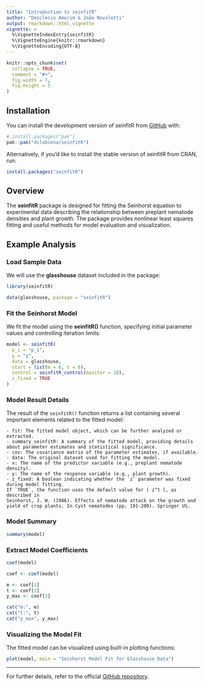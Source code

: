 ```yaml
---
title: "Introduction to seinfitR"
author: "Deoclecio Amorim & João Novoletti"
output: rmarkdown::html_vignette
vignette: >
  %\VignetteIndexEntry{seinfitR}
  %\VignetteEngine{knitr::rmarkdown}
  %\VignetteEncoding{UTF-8}
---
```


```r
knitr::opts_chunk$set(
  collapse = TRUE,
  comment = "#>",
  fig.width = 7,
  fig.height = 5
)
```

## Installation

You can install the development version of seinfitR from
[GitHub](https://github.com/dslabcena/seinfitR) with:

```r
# install.packages("pak")
pak::pak("dslabcena/seinfitR")
```
Alternatively, if you'd like to install the stable version of seinfitR from CRAN, run:

``` r
install.packages("seinfitR")
```

## Overview

The **seinfitR** package is designed for fitting the Seinhorst equation to experimental data describing the relationship between preplant nematode densities and plant growth. The package provides nonlinear least squares fitting and useful methods for model evaluation and visualization.

## Example Analysis

### Load Sample Data

We will use the **glasshouse** dataset included in the package:

```r
library(seinfitR)

data(glasshouse, package = "seinfitR")
```

### Fit the Seinhorst Model

We fit the model using the **seinfitR()** function, specifying initial parameter values and controlling iteration limits:

```r
model <- seinfitR(
  p_i = "p_i", 
  y = "y", 
  data = glasshouse,
  start = list(m = 6, t = 6),
  control = seinfitR_control(maxiter = 20),
  z_fixed = TRUE
)
```

### Model Result Details

The result of the `seinfitR()` function returns a list containing several important elements related to the fitted model:

```
- fit: The fitted model object, which can be further analyzed or extracted.
- summary_seinfitR: A summary of the fitted model, providing details about parameter estimates and statistical significance.
- cov: The covariance matrix of the parameter estimates, if available.
- data: The original dataset used for fitting the model.
- x: The name of the predictor variable (e.g., preplant nematode density).
- y: The name of the response variable (e.g., plant growth).
- z_fixed: A boolean indicating whether the `z` parameter was fixed during model fitting.
If `TRUE`, the function uses the default value for ( z^t ), as described in
Seinhorst, J. W. (1986). Effects of nematode attack on the growth and yield of crop plants. In Cyst nematodes (pp. 191-209). Springer US.
```

### Model Summary

```r
summary(model)
```

### Extract Model Coefficients

```r
coef(model)

coef <- coef(model)

m <- coef[1]
t <- coef[2]
y_max <- coef[3]

cat("m:", m)
cat("t:", t)
cat("y_max", y_max)
```

### Visualizing the Model Fit

The fitted model can be visualized using built-in plotting functions:

```r
plot(model, main = "Seinhorst Model Fit for Glasshouse Data")
```

---
For further details, refer to the official [GitHub repository](https://github.com/dslabcena/seinfitR).

